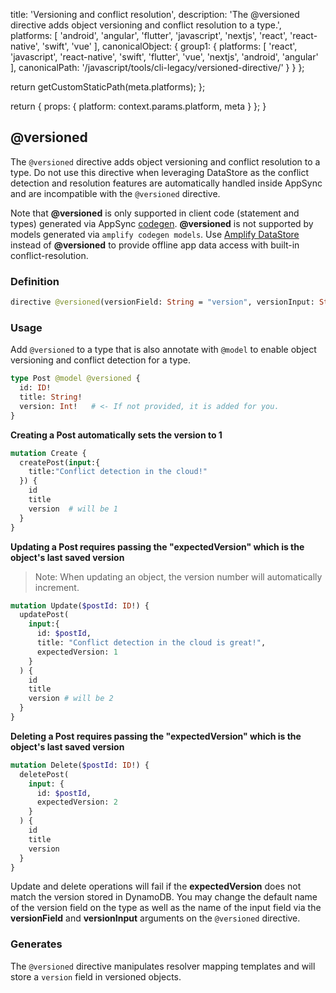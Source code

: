                   
  title: 'Versioning and conflict resolution',
  description: 'The @versioned directive adds object versioning and conflict resolution to a type.',
  platforms: [
    'android',
    'angular',
    'flutter',
    'javascript',
    'nextjs',
    'react',
    'react-native',
    'swift',
    'vue'
  ],
  canonicalObject: {
    group1: {
      platforms: [
        'react',
        'javascript',
        'react-native',
        'swift',
        'flutter',
        'vue',
        'nextjs',
        'android',
        'angular'
      ],
      canonicalPath: '/javascript/tools/cli-legacy/versioned-directive/'
    }
  }
};

  return getCustomStaticPath(meta.platforms);
};

  return {
    props: {
      platform: context.params.platform,
      meta
    }
  };
}
          

## @versioned

The `@versioned` directive adds object versioning and conflict resolution to a type. Do not use this directive when leveraging DataStore as the conflict detection and resolution features are automatically handled inside AppSync and are incompatible with the `@versioned` directive.

<Callout>

Note that **@versioned** is only supported in client code (statement and types) generated via AppSync [codegen](/[platform]/tools/cli-legacy/client-codegen/).
**@versioned** is not supported by models generated via `amplify codegen models`.
Use [Amplify DataStore](/[platform]/build-a-backend/more-features/datastore/set-up-datastore/) instead of **@versioned** to provide offline app data access with built-in conflict-resolution.

</Callout>

### Definition

```graphql
directive @versioned(versionField: String = "version", versionInput: String = "expectedVersion") on OBJECT
```

### Usage

Add `@versioned` to a type that is also annotate with `@model` to enable object versioning and conflict detection for a type.

```graphql
type Post @model @versioned {
  id: ID!
  title: String!
  version: Int!   # <- If not provided, it is added for you.
}
```

**Creating a Post automatically sets the version to 1**

```graphql
mutation Create {
  createPost(input:{
    title:"Conflict detection in the cloud!"
  }) {
    id
    title
    version  # will be 1
  }
}
```

**Updating a Post requires passing the "expectedVersion" which is the object's last saved version**

> Note: When updating an object, the version number will automatically increment.

```graphql
mutation Update($postId: ID!) {
  updatePost(
    input:{
      id: $postId,
      title: "Conflict detection in the cloud is great!",
      expectedVersion: 1
    }
  ) {
    id
    title
    version # will be 2
  }
}
```

**Deleting a Post requires passing the "expectedVersion" which is the object's last saved version**

```graphql
mutation Delete($postId: ID!) {
  deletePost(
    input: {
      id: $postId,
      expectedVersion: 2
    }
  ) {
    id
    title
    version
  }
}
```

Update and delete operations will fail if the **expectedVersion** does not match the version
stored in DynamoDB. You may change the default name of the version field on the type as well as the name
of the input field via the **versionField** and **versionInput** arguments on the `@versioned` directive.

### Generates

The `@versioned` directive manipulates resolver mapping templates and will store a `version` field in versioned objects.
